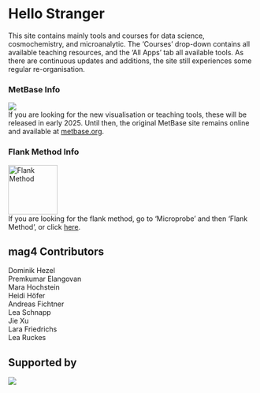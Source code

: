<!-- ---
title: 'mag4' 
--- -->

# Hello Stranger  <!-- <span style="color:grey">(*beta*)</span>  -->
This site contains mainly tools and courses for data science, cosmochemistry, and microanalytic. The 'Courses' drop-down contains all available teaching resources, and the 'All Apps' tab all available tools. As there are continuous updates and additions, the site still experiences some regular re-organisation. 

### MetBase Info
![](images/MetBase%20Logo.png)  
If you are looking for the new visualisation or teaching tools, these will be released in early 2025. Until then, the original MetBase site remains online and available at [metbase.org](https://www.metbase.org).

### Flank Method Info
![Flank Method](/microprobe/flank-method/images/flank-method-logo.png){width=100px}  
If you are looking for the flank method, go to 'Microprobe' and then 'Flank Method', or click [here](microprobe/flank-method/welcome.qmd).

## mag4 Contributors
Dominik Hezel  
Premkumar Elangovan  
Mara Hochstein  
Heidi Höfer  
Andreas Fichtner  
Lea Schnapp  
Jie Xu  
Lara Friedrichs  
Lea Ruckes
<!--
Cecily Ogunjobi – maps
-->

## Supported by

![](images/supported-by.png)